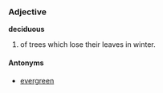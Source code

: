 ===Adjective===
'''deciduous'''

# of trees which lose their leaves in winter.
  

====Antonyms====
*[[evergreen]]